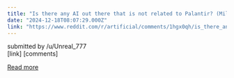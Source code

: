```yaml
---
title: "Is there any AI out there that is not related to Palantir? (Military company) -> New Amazon Nova model, seems to be supported by Palantir! ClaudeAI aswell, OpenAI, who else?"
date: "2024-12-18T08:07:29.000Z"
link: "https://www.reddit.com/r/artificial/comments/1hgx0qh/is_there_any_ai_out_there_that_is_not_related_to/"
---
```


submitted by    /u/Unreal_777  
 [link]   [comments]

[Read more](https://www.reddit.com/r/artificial/comments/1hgx0qh/is_there_any_ai_out_there_that_is_not_related_to/)
